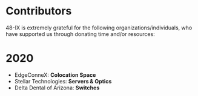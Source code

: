 
# Contributors

48-IX is extremely grateful for the following organizations/individuals, who have supported us through donating time and/or resources:

<Contributors />

# 2020

- EdgeConneX: **Colocation Space**
- Stellar Technologies: **Servers & Optics**
- Delta Dental of Arizona: **Switches**
